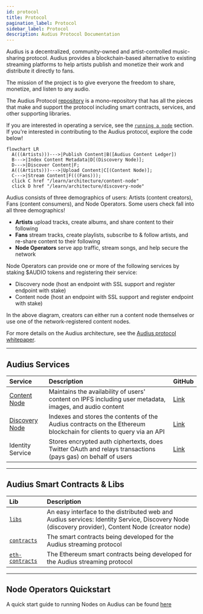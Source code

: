 ```yaml
---
id: protocol
title: Protocol
pagination_label: Protocol
sidebar_label: Protocol
description: Audius Protocol Documentation
---
```


Audius is a decentralized, community-owned and artist-controlled music-sharing protocol. Audius
provides a blockchain-based alternative to existing streaming platforms to help artists publish and
monetize their work and distribute it directly to fans.

The mission of the project is to give everyone the freedom to share, monetize, and listen to any
audio.

The Audius Protocol [repository](https://github.com/AudiusProject/apps) is a
mono-repository that has all the pieces that make and support the protocol including smart
contracts, services, and other supporting libraries.

If you are interested in operating a service, see the [`running a node`](/node-operator/overview)
section. If you're interested in contributing to the Audius protocol, explore the code below!

```mermaid
flowchart LR
  A(((Artists)))--->|Publish Content|B([Audius Content Ledger])
  B--->|Index Content Metadata|D[(Discovery Node)];
  D--->|Discover Content|F;
  A(((Artists)))--->|Upload Content|C[(Content Node)];
  C--->|Stream Content|F(((Fans)));
  click C href "/learn/architecture/content-node"
  click D href "/learn/architecture/discovery-node"
```

Audius consists of three demographics of users: Artists (content creators), Fans (content
consumers), and Node Operators. Some users check fall into all three demographics!

- **Artists** upload tracks, create albums, and share content to their following
- **Fans** stream tracks, create playlists, subscribe to & follow artists, and re-share content to
  their following
- **Node Operators** serve app traffic, stream songs, and help secure the network

Node Operators can provide one or more of the following services by staking $AUDIO tokens and
registering their service:

- Discovery node \(host an endpoint with SSL support and register endpoint with stake\)
- Content node \(host an endpoint with SSL support and register endpoint with stake\)

In the above diagram, creators can either run a content node themselves or use one of the
network-registered content nodes.

For more details on the Audius architecture, see the
[Audius protocol whitepaper](/reference/whitepaper).

---

## Audius Services

| Service                                              | Description                                                                                                        | GitHub                                                                                      |
| :--------------------------------------------------- | :----------------------------------------------------------------------------------------------------------------- | :------------------------------------------------------------------------------------------ |
| [Content Node](/learn/architecture/content-node)     | Maintains the availability of users' content on IPFS including user metadata, images, and audio content            | [Link](https://github.com/AudiusProject/audius-docker-compose/tree/main/creator-node)       |
| [Discovery Node](/learn/architecture/discovery-node) | Indexes and stores the contents of the Audius contracts on the Ethereum blockchain for clients to query via an API | [Link](https://github.com/AudiusProject/audius-docker-compose/tree/main/discovery-provider) |
| Identity Service                                     | Stores encrypted auth ciphertexts, does Twitter OAuth and relays transactions (pays gas) on behalf of users        | [Link](https://github.com/AudiusProject/audius-docker-compose/tree/main/identity-service)   |

---

## Audius Smart Contracts & Libs

| Lib                                                                                         | Description                                                                                                                                          |
| :------------------------------------------------------------------------------------------ | :--------------------------------------------------------------------------------------------------------------------------------------------------- |
| [`libs`](https://github.com/AudiusProject/apps/tree/main/packages/libs)          | An easy interface to the distributed web and Audius services: Identity Service, Discovery Node \(discovery provider\), Content Node \(creator node\) |
| [`contracts`](https://github.com/AudiusProject/apps/tree/main/contracts)         | The smart contracts being developed for the Audius streaming protocol                                                                                |
| [`eth-contracts`](https://github.com/AudiusProject/apps/tree/main/eth-contracts) | The Ethereum smart contracts being developed for the Audius streaming protocol                                                                       |

---

## Node Operators Quickstart

A quick start guide to running Nodes on Audius can be found [here](/node-operator/overview)
